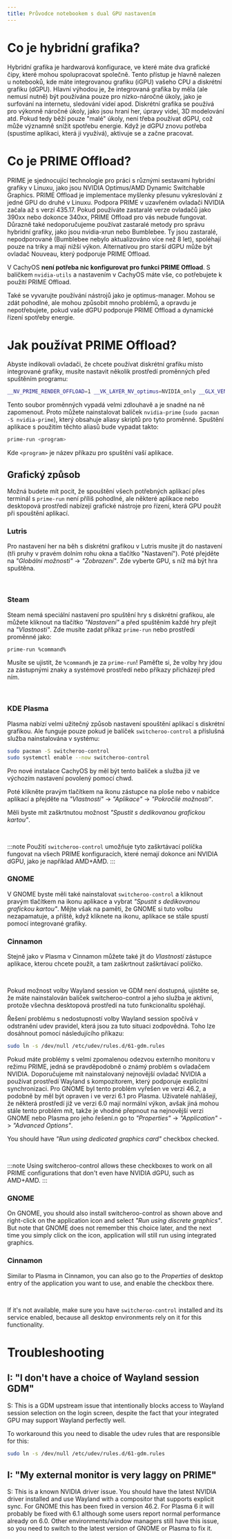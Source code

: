 ```yaml
---
title: Průvodce notebookem s dual GPU nastavením
---
```



# Co je hybridní grafika?

Hybridní grafika je hardwarová konfigurace, ve které máte dva grafické čipy, které mohou spolupracovat společně. Tento přístup je hlavně nalezen u notebooků, kde máte integrovanou grafiku (iGPU) vašeho CPU a diskrétní grafiku (dGPU). Hlavní výhodou je, že integrovaná grafika by měla (ale nemusí nutně) být používána pouze pro nízko-náročné úkoly, jako je surfování na internetu, sledování videí apod. Diskrétní grafika se používá pro výkonně náročné úkoly, jako jsou hraní her, úpravy videí, 3D modelování atd. Pokud tedy běží pouze "malé" úkoly, není třeba používat dGPU, což může významně snížit spotřebu energie. Když je dGPU znovu potřeba (spustíme aplikaci, která ji využívá), aktivuje se a začne pracovat.

# Co je PRIME Offload?

PRIME je sjednocující technologie pro práci s různými sestavami hybridní grafiky v Linuxu, jako jsou NVIDIA Optimus/AMD Dynamic Switchable Graphics. PRIME Offload je implementace myšlenky přesunu vykreslování z jedné GPU do druhé v Linuxu. Podpora PRIME v uzavřeném ovladači NVIDIA začala až s verzí 435.17. Pokud používáte zastaralé verze ovladačů jako 390xx nebo dokonce 340xx, PRIME Offload pro vás nebude fungovat. Důrazně také nedoporučujeme používat zastaralé metody pro správu hybridní grafiky, jako jsou nvidia-xrun nebo Bumblebee. Ty jsou zastaralé, nepodporované (Bumblebee nebylo aktualizováno více než 8 let), spoléhají pouze na triky a mají nižší výkon. Alternativou pro starší dGPU může být ovladač Nouveau, který podporuje PRIME Offload.

V CachyOS **není potřeba nic konfigurovat pro funkci PRIME Offload**. S balíčkem `nvidia-utils` a nastavením v CachyOS máte vše, co potřebujete k použití PRIME Offload.

Také se vyvarujte používání nástrojů jako je optimus-manager. Mohou se zdát pohodlné, ale mohou způsobit mnoho problémů, a opravdu je nepotřebujete, pokud vaše dGPU podporuje PRIME Offload a dynamické řízení spotřeby energie.

# Jak používat PRIME Offload?

Abyste indikovali ovladači, že chcete používat diskrétní grafiku místo integrované grafiky, musíte nastavit několik prostředí proměnných před spuštěním programu:

```bash
__NV_PRIME_RENDER_OFFLOAD=1 __VK_LAYER_NV_optimus=NVIDIA_only __GLX_VENDOR_LIBRARY_NAME=nvidia <program>
```

Tento soubor proměnných vypadá velmi zdlouhavě a je snadné na ně zapomenout. Proto můžete nainstalovat balíček `nvidia-prime` (`sudo pacman -S nvidia-prime`), který obsahuje aliasy skriptů pro tyto proměnné. Spuštění aplikace s použitím těchto aliasů bude vypadat takto:

```bash
prime-run <program>
```

Kde `<program>` je název příkazu pro spuštění vaší aplikace.

## Grafický způsob

Možná budete mít pocit, že spouštění všech potřebných aplikací přes terminál s `prime-run` není příliš pohodlné, ale některé aplikace nebo desktopová prostředí nabízejí grafické nástroje pro řízení, která GPU použít při spouštění aplikací.

### Lutris

Pro nastavení her na běh s diskrétní grafikou v Lutris musíte jít do nastavení (tři pruhy v pravém dolním rohu okna a tlačítko "Nastavení"). Poté přejděte na *"Globální možnosti"* -> *"Zobrazení"*. Zde vyberte GPU, s níž má být hra spuštěna.

<br />
<ImageComponent imgsrc={import('~/assets/images/lutris-prime.png')} />

### Steam

Steam nemá speciální nastavení pro spuštění hry s diskrétní grafikou, ale můžete kliknout na tlačítko *"Nastavení"* a před spuštěním každé hry přejít na *"Vlastnosti"*. Zde musíte zadat příkaz `prime-run` nebo prostředí proměnné jako:

```bash
prime-run %command%
```

Musíte se ujistit, že `%command%` je za `prime-run`! Paměťte si, že volby hry jdou za zástupnými znaky a systémové prostředí nebo příkazy přicházejí před ním.

<br />
<ImageComponent imgsrc={import('~/assets/images/steam-prime.png')} />

### KDE Plasma

Plasma nabízí velmi užitečný způsob nastavení spouštění aplikací s diskrétní grafikou. Ale funguje pouze pokud je balíček `switcheroo-control` a příslušná služba nainstalována v systému:

```bash
sudo pacman -S switcheroo-control
sudo systemctl enable --now switcheroo-control
```

Pro nové instalace CachyOS by měl být tento balíček a služba již ve výchozím nastavení povolený pomocí chwd.

Poté klikněte pravým tlačítkem na ikonu zástupce na ploše nebo v nabídce aplikací a přejděte na *"Vlastnosti"* -> *"Aplikace"* -> *"Pokročilé možnosti"*.

Měli byste mít zaškrtnutou možnost *"Spustit s dedikovanou grafickou kartou"*.

<br />
<ImageComponent imgsrc={import('~/assets/images/plasma-prime.jpg')} />

:::note
Použití `switcheroo-control` umožňuje tyto zaškrtávací políčka fungovat na všech PRIME konfiguracích, které nemají dokonce ani NVIDIA dGPU, jako je například AMD+AMD.
:::

### GNOME

V GNOME byste měli také nainstalovat `switcheroo-control` a kliknout pravým tlačítkem na ikonu aplikace a vybrat *"Spustit s dedikovanou grafickou kartou"*. Mějte však na paměti, že GNOME si tuto volbu nezapamatuje, a příště, když kliknete na ikonu, aplikace se stále spustí pomocí integrované grafiky.

### Cinnamon

Stejně jako v Plasma v Cinnamon můžete také jít do *Vlastností* zástupce aplikace, kterou chcete použít, a tam zaškrtnout zaškrtávací políčko.

<br />
<ImageComponent imgsrc={import('~/assets/images/cinnamon-prime.png')} />

Pokud možnost volby Wayland session ve GDM není dostupná, ujistěte se, že máte nainstalován balíček switcheroo-control a jeho služba je aktivní, protože všechna desktopová prostředí na tuto funkcionalitu spoléhají.

Řešení problému s nedostupností volby Wayland session spočívá v odstranění udev pravidel, která jsou za tuto situaci zodpovědná. Toho lze dosáhnout pomocí následujícího příkazu:

```bash
sudo ln -s /dev/null /etc/udev/rules.d/61-gdm.rules
```

Pokud máte problémy s velmi zpomalenou odezvou externího monitoru v režimu PRIME, jedná se pravděpodobně o známý problém s ovladačem NVIDIA. Doporučujeme mít nainstalovaný nejnovější ovladač NVIDIA a používat prostředí Wayland s kompozitorem, který podporuje explicitní synchronizaci. Pro GNOME byl tento problém vyřešen ve verzi 46.2, a podobně by měl být opraven i ve verzi 6.1 pro Plasma. Uživatelé nahlášejí, že některá prostředí již ve verzi 6.0 mají normální výkon, avšak jiná mohou stále tento problém mít, takže je vhodné přepnout na nejnovější verzi GNOME nebo Plasma pro jeho řešení.n go to *"Properties"* -> *"Application"* -> *"Advanced Options"*.

You should have *"Run using dedicated graphics card"* checkbox checked.

<br />
<ImageComponent imgsrc={import('~/assets/images/plasma-prime.jpg')} />

:::note
Using switcheroo-control allows these checkboxes to work on all PRIME
configurations that don't even have NVIDIA dGPU, such as AMD+AMD.
:::

### GNOME

On GNOME, you should also install switcheroo-control as shown above and
right-click on the application icon and select *"Run using discrete graphics"*.
But note that GNOME does not remember this choice later, and the next time you
simply click on the icon, application will still run using integrated graphics.

### Cinnamon

Similar to Plasma in Cinnamon, you can also go to the *Properties* of desktop
entry of the application you want to use, and enable the checkbox there.

<br />
<ImageComponent imgsrc={import('~/assets/images/cinnamon-prime.png')} />

If it's not available, make sure you have ``switcheroo-control`` installed and
its service enabled, because all desktop environments rely on it for this
functionality.

# Troubleshooting

## I: "I don't have a choice of Wayland session GDM"

S: This is a GDM upstream issue that intentionally blocks access to Wayland
session selection on the login screen, despite the fact that your integrated
GPU may support Wayland perfectly well.

To workaround this you need to disable the udev rules that are responsible for
this:

```bash
sudo ln -s /dev/null /etc/udev/rules.d/61-gdm.rules
```

## I: "My external monitor is very laggy on PRIME"

S: This is a known NVIDIA driver issue. You should have the latest NVIDIA
driver installed and use Wayland with a compositor that supports explicit sync.
For GNOME this has been fixed in version 46.2. For Plasma 6 it will probably be
fixed with 6.1 although some users report normal performance already on 6.0.
Other environments/window managers still have this issue, so you need to switch
to the latest version of GNOME or Plasma to fix it.

